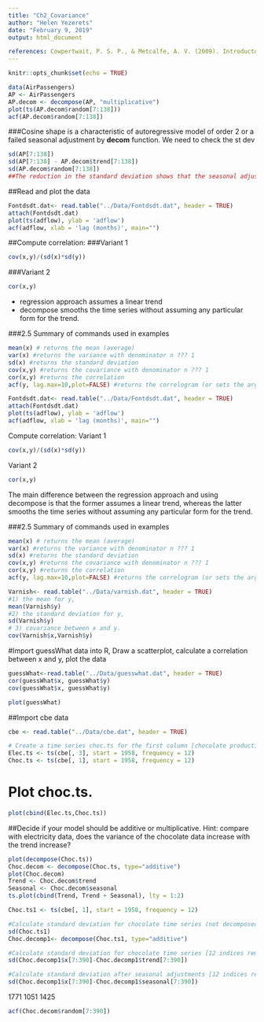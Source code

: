 ```yaml
---
title: "Ch2_Covariance"
author: "Helen Yezerets"
date: "February 9, 2019"
output: html_document

references: Cowpertwait, P. S. P., & Metcalfe, A. V. (2009). Introductory Time Series with R. (Ch.2) New York: Springer. https://doi.org/10.1007/978-0-387-88698-5. 
---
```


```r
knitr::opts_chunk$set(echo = TRUE)
```


```r
data(AirPassengers)
AP <- AirPassengers
AP.decom <- decompose(AP, "multiplicative")
plot(ts(AP.decom$random[7:138]))
acf(AP.decom$random[7:138])


```

###Cosine shape is a characteristic of autoregressive model of order 2 or  a failed seasonal adjustment by **decom** function. We need to check the st dev

```r
sd(AP[7:138])
sd(AP[7:138] - AP.decom$trend[7:138])
sd(AP.decom$random[7:138])
##The reduction in the standard deviation shows that the seasonal adjustment has been very effective.
```

##Read and plot the data
```r
Fontdsdt.dat<- read.table("../Data/Fontdsdt.dat", header = TRUE)
attach(Fontdsdt.dat)
plot(ts(adflow), ylab = 'adflow')
acf(adflow, xlab = 'lag (months)', main="")

```
##Compute correlation:
###Variant 1
```r
cov(x,y)/(sd(x)*sd(y))

```
###Variant 2
```r
cor(x,y)
```
- regression approach  assumes a linear trend
- decompose smooths the time series without assuming any particular form for the trend.

###2.5 Summary of commands used in examples
```r

mean(x) # returns the mean (average)
var(x) #returns the variance with denominator n ??? 1
sd(x) #returns the standard deviation
cov(x,y) #returns the covariance with denominator n ??? 1
cor(x,y) #returns the correlation
acf(y, lag.max=10,plot=FALSE) #returns the correlogram (or sets the argument to obtain autocovariance function)

```
```r
Fontdsdt.dat<- read.table("../Data/Fontdsdt.dat", header = TRUE)
attach(Fontdsdt.dat)
plot(ts(adflow), ylab = 'adflow')
acf(adflow, xlab = 'lag (months)', main="")

```
Compute correlation:
Variant 1
```r
cov(x,y)/(sd(x)*sd(y))

```
Variant 2
```r
cor(x,y)
```

The main difference between the regression approach and using
decompose is that the former assumes a linear trend, whereas the latter
smooths the time series without assuming any particular form for the trend.

###2.5 Summary of commands used in examples
```r

mean(x) # returns the mean (average)
var(x) #returns the variance with denominator n ??? 1
sd(x) #returns the standard deviation
cov(x,y) #returns the covariance with denominator n ??? 1
cor(x,y) #returns the correlation
acf(y, lag.max=10,plot=FALSE) #returns the correlogram (or sets the argument to obtain autocovariance function)

```

```r
Varnish<- read.table("../Data/varnish.dat", header = TRUE)
#1) the mean for y,  
mean(Varnish$y)
#2) the standard deviation for y,
sd(Varnish$y)
# 3) covariance between x and y.
cov(Varnish$x,Varnish$y)
```
#Import guessWhat data into R, Draw a scatterplot, calculate a correlation between x and y, plot the data

```r
guessWhat<-read.table("../Data/guesswhat.dat", header = TRUE)
cor(guessWhat$x, guessWhat$y)
cov(guessWhat$x, guessWhat$y)

plot(guessWhat)
```

##Import cbe data
```r
cbe <- read.table("../Data/cbe.dat", header = TRUE)

# Create a time series choc.ts for the first column [chocolate production]. Starting point is 1958, frequency - 12. 
Elec.ts <- ts(cbe[, 3], start = 1958, frequency = 12)
Choc.ts <- ts(cbe[, 1], start = 1958, frequency = 12)
```
# Plot choc.ts.  
```r
plot(cbind(Elec.ts,Choc.ts))
```
##Decide if your model should be additive or multiplicative. Hint: compare with electricity data, does the variance of the chocolate data increase with the trend increase?
```r
plot(decompose(Choc.ts))
Choc.decom <- decompose(Choc.ts, type="additive")
plot(Choc.decom)
Trend <- Choc.decom$trend
Seasonal <- Choc.decom$seasonal
ts.plot(cbind(Trend, Trend + Seasonal), lty = 1:2)
```


```r
Choc.ts1 <- ts(cbe[, 1], start = 1958, frequency = 12)

#Calculate standard deviation for chocolate time series (not decomposed)
sd(Choc.ts1) 
Choc.decomp1<- decompose(Choc.ts1, type="additive")

#Calculate standard deviation for chocolate time series [12 indices removed] subtracting trend [12 indices removed]
sd(Choc.decomp1$x[7:390]-Choc.decomp1$trend[7:390])

#Calculate standard deviation after seasonal adjustments [12 indices removed]
sd(Choc.decomp1$x[7:390]-Choc.decomp1$seasonal[7:390])

```

1771 1051 1425
```r
acf(Choc.decom$random[7:390])
```
